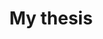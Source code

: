---
title: My thesis
description: "Monolith Development History for Microservices Identification: a Comparative Analysis"
image: "/images/projects/thesis/thesis_cover.jpg"
layout: ../../../layouts/BlogPost.astro
projectDate: 2022
draft: true
---